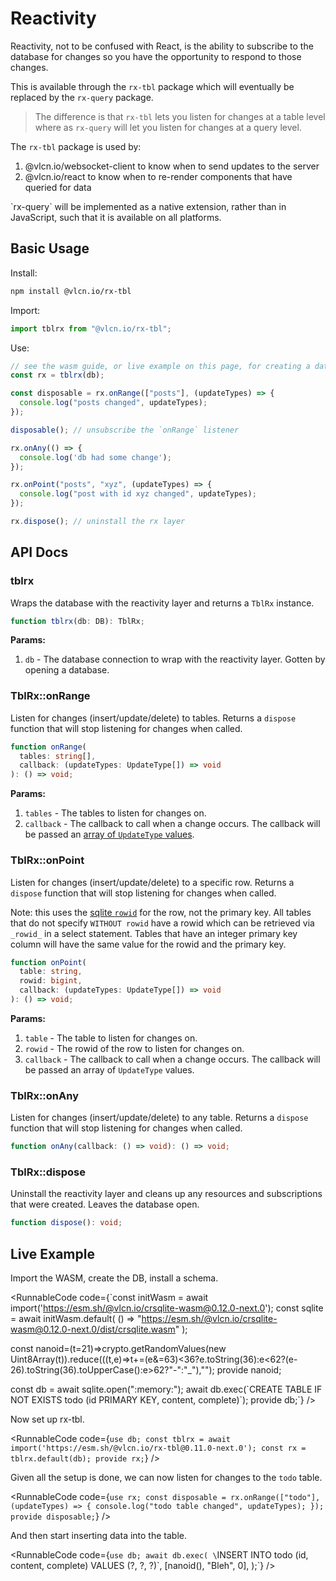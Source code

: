 
# Reactivity

Reactivity, not to be confused with React, is the ability to subscribe to the database for changes so you have the opportunity to respond to those changes.

This is available through the `rx-tbl` package which will eventually be replaced by the `rx-query` package.

> The difference is that `rx-tbl` lets you listen for changes at a table level where as `rx-query` will let you listen for changes at a query level.

The `rx-tbl` package is used by:
1. @vlcn.io/websocket-client to know when to send updates to the server
2. @vlcn.io/react to know when to re-render components that have queried for data

<Callout type="info">
`rx-query` will be implemented as a native extension, rather than in JavaScript, such that it is available on all platforms.
</Callout>

## Basic Usage

Install:

```bash
npm install @vlcn.io/rx-tbl
```

Import:

```js
import tblrx from "@vlcn.io/rx-tbl";
```

Use:

```js
// see the wasm guide, or live example on this page, for creating a database
const rx = tblrx(db);

const disposable = rx.onRange(["posts"], (updateTypes) => {
  console.log("posts changed", updateTypes);
});

disposable(); // unsubscribe the `onRange` listener

rx.onAny(() => {
  console.log('db had some change');
});

rx.onPoint("posts", "xyz", (updateTypes) => {
  console.log("post with id xyz changed", updateTypes);
});

rx.dispose(); // uninstall the rx layer
```

## API Docs

### tblrx

Wraps the database with the reactivity layer and returns a `TblRx` instance.

```ts
function tblrx(db: DB): TblRx;
```

**Params:**

1. `db` - The database connection to wrap with the reactivity layer. Gotten by opening a database.

### TblRx::onRange

Listen for changes (insert/update/delete) to tables. Returns a `dispose` function that will stop listening for changes when called.

```ts
function onRange(
  tables: string[],
  callback: (updateTypes: UpdateType[]) => void
): () => void;
```

**Params:**

1. `tables` - The tables to listen for changes on.
2. `callback` - The callback to call when a change occurs. The callback will be passed an [array of `UpdateType` values](https://www.sqlite.org/c3ref/update_hook.html).

### TblRx::onPoint

Listen for changes (insert/update/delete) to a specific row. Returns a `dispose` function that will stop listening for changes when called.

Note: this uses the [sqlite `rowid`](https://www.sqlite.org/rowidtable.html) for the row, not the primary key. All tables that do not specify `WITHOUT rowid` have a rowid which can be retrieved via `_rowid_` in a select statement. Tables that have an integer primary key column will have the same value for the rowid and the primary key.

```ts
function onPoint(
  table: string,
  rowid: bigint,
  callback: (updateTypes: UpdateType[]) => void
): () => void;
```

**Params:**

1. `table` - The table to listen for changes on.
2. `rowid` - The rowid of the row to listen for changes on.
3. `callback` - The callback to call when a change occurs. The callback will be passed an array of `UpdateType` values.

### TblRx::onAny

Listen for changes (insert/update/delete) to any table. Returns a `dispose` function that will stop listening for changes when called.

```ts
function onAny(callback: () => void): () => void;
```

### TblRx::dispose

Uninstall the reactivity layer and cleans up any resources and subscriptions that were created. Leaves the database open.

```ts
function dispose(): void;
```

## Live Example

Import the WASM, create the DB, install a schema.

<RunnableCode code={`const initWasm = await import('https://esm.sh/@vlcn.io/crsqlite-wasm@0.12.0-next.0');
const sqlite = await initWasm.default(
  () => "https://esm.sh/@vlcn.io/crsqlite-wasm@0.12.0-next.0/dist/crsqlite.wasm"
);

const nanoid=(t=21)=>crypto.getRandomValues(new Uint8Array(t)).reduce(((t,e)=>t+=(e&=63)<36?e.toString(36):e<62?(e-26).toString(36).toUpperCase():e>62?"-":"_"),"");
provide nanoid;

const db = await sqlite.open(":memory:");
await db.exec(\`CREATE TABLE IF NOT EXISTS todo (id PRIMARY KEY, content, complete)\`);
provide db;`} />

Now set up rx-tbl.

<RunnableCode code={`use db;
const tblrx = await import('https://esm.sh/@vlcn.io/rx-tbl@0.11.0-next.0');
const rx = tblrx.default(db);
provide rx;`} />

Given all the setup is done, we can now listen for changes to the `todo` table.

<RunnableCode code={`use rx;
const disposable = rx.onRange(["todo"], (updateTypes) => {
  console.log("todo table changed", updateTypes);
});
provide disposable;`} />

And then start inserting data into the table.

<RunnableCode code={`use db;
await db.exec(
  \`INSERT INTO todo (id, content, complete) VALUES (?, ?, ?)\`,
  [nanoid(), "Bleh", 0],
);`} />


